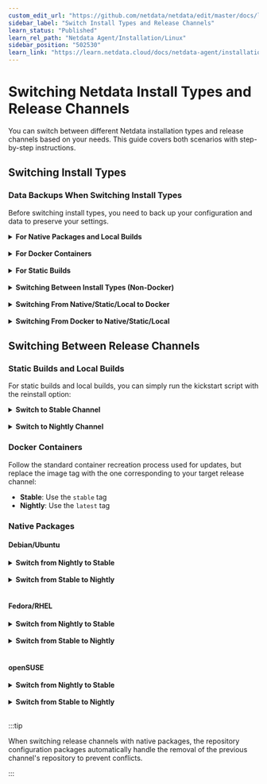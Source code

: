 ```yaml
---
custom_edit_url: "https://github.com/netdata/netdata/edit/master/docs/learn/switching-install-types.md"
sidebar_label: "Switch Install Types and Release Channels"
learn_status: "Published"
learn_rel_path: "Netdata Agent/Installation/Linux"
sidebar_position: "502530"
learn_link: "https://learn.netdata.cloud/docs/netdata-agent/installation/linux/switch-install-types-and-release-channels"
---
```


# Switching Netdata Install Types and Release Channels

You can switch between different Netdata installation types and release channels based on your needs. This guide covers both scenarios with step-by-step instructions.

## Switching Install Types

### Data Backups When Switching Install Types

Before switching install types, you need to back up your configuration and data to preserve your settings.

<details>
<summary><strong>For Native Packages and Local Builds</strong></summary><br/>

When backing up configuration and data for install types other than static builds or Docker containers, you should back up these directories:

- `/etc/netdata` (excluding `/etc/netdata/.environment` and `/etc/netdata/.install-type`)
- `/var/cache/netdata`
- `/var/lib/netdata`

:::warning

You must exclude the `.environment` and `.install-type` files from your backup. Copying these files from one install type to another will break updates.

:::

</details>

<br/>

<details>
<summary><strong>For Docker Containers</strong></summary><br/>

When backing up configuration and data for Docker containers, you should back up these paths from inside the container:

- `/etc/netdata` (excluding `/etc/netdata/.environment` and `/etc/netdata/.install-type`)
- `/var/cache/netdata`
- `/var/lib/netdata`

:::warning

You must exclude the `.environment` and `.install-type` files from your backup. Copying these files from one install type to another will break updates.

:::

</details>

<br/>

<details>
<summary><strong>For Static Builds</strong></summary><br/>

When backing up configuration and data for static builds, you should back up these directories:

- `/opt/netdata/etc/netdata` (excluding `/opt/netdata/etc/netdata/.environment` and `/opt/netdata/etc/netdata/.install-type`)
- `/opt/netdata/var/cache/netdata`
- `/opt/netdata/var/lib/netdata`

:::warning

You must exclude the `.environment` and `.install-type` files from your backup. Copying these files from one install type to another will break updates.

:::

</details>

<br/>

<details>
<summary><strong>Switching Between Install Types (Non-Docker)</strong></summary><br/>

For all install types other than Docker images, you can use this officially supported method:

1. **Back up your configuration and data** that you want to preserve using the appropriate method above.

2. **Run the kickstart script with clean reinstall:**

   ```bash
   wget -O /tmp/netdata-kickstart.sh https://get.netdata.cloud/kickstart.sh
   sh /tmp/netdata-kickstart.sh --reinstall-clean [OPTIONS_FOR_DESIRED_INSTALL_TYPE]
   ```

3. **Restore your backups** to the appropriate paths in the new installation.

</details>

<br/>

<details>
<summary><strong>Switching From Native/Static/Local to Docker</strong></summary><br/>

To switch from a native, static, or local install to a Docker image:

1. **Back up your configuration and data** that you want to preserve.

2. **Uninstall the existing installation:**

   ```bash
   wget -O /tmp/netdata-kickstart.sh https://get.netdata.cloud/kickstart.sh
   sh /tmp/netdata-kickstart.sh --uninstall
   ```

3. **Start the Docker container** for the Netdata agent.

4. **Restore your backup contents** to the respective paths inside the Docker container (the paths within the container are the same as those used for a native package install on the host).

5. **Restart the Docker container** to apply the restored configuration.

</details>

<br/>

<details>
<summary><strong>Switching From Docker to Native/Static/Local</strong></summary><br/>

To switch from a Docker container to a different install type:

1. **Back up your configuration and data** that you want to preserve from inside the container.

2. **Remove the container.**

3. **Install Netdata using the kickstart script:**

   ```bash
   wget -O /tmp/netdata-kickstart.sh https://get.netdata.cloud/kickstart.sh
   sh /tmp/netdata-kickstart.sh [OPTIONS_FOR_DESIRED_INSTALL_TYPE]
   ```

4. **Restore your backups** to the appropriate paths in the new installation.

</details>

## Switching Between Release Channels

### Static Builds and Local Builds

For static builds and local builds, you can simply run the kickstart script with the reinstall option:

<details>
<summary><strong>Switch to Stable Channel</strong></summary><br/>

```bash
wget -O /tmp/netdata-kickstart.sh https://get.netdata.cloud/kickstart.sh
sh /tmp/netdata-kickstart.sh --reinstall --stable-channel
```

</details>

<br/>

<details>
<summary><strong>Switch to Nightly Channel</strong></summary><br/>

```bash
wget -O /tmp/netdata-kickstart.sh https://get.netdata.cloud/kickstart.sh
sh /tmp/netdata-kickstart.sh --reinstall --nightly-channel
```

</details>

### Docker Containers

Follow the standard container recreation process used for updates, but replace the image tag with the one corresponding to your target release channel:

- **Stable**: Use the `stable` tag
- **Nightly**: Use the `latest` tag

### Native Packages

#### Debian/Ubuntu

<details>
<summary><strong>Switch from Nightly to Stable</strong></summary><br/>

```bash
# Install stable repository (automatically removes nightly repo)
sudo apt install netdata-repo
sudo apt update
sudo apt remove netdata
sudo apt install netdata
```

</details>

<br/>

<details>
<summary><strong>Switch from Stable to Nightly</strong></summary><br/>

```bash
# Install nightly repository (automatically removes stable repo)
sudo apt install netdata-repo-edge
sudo apt update
sudo apt remove netdata
sudo apt install netdata
```

</details>

<br/>

#### Fedora/RHEL

<details>
<summary><strong>Switch from Nightly to Stable</strong></summary><br/>

```bash
# Install stable repository (automatically removes nightly repo)
sudo dnf install --allowerasing netdata-repo
sudo dnf remove netdata
sudo dnf install --refresh netdata
```

</details>

<br/>

<details>
<summary><strong>Switch from Stable to Nightly</strong></summary><br/>

```bash
# Install nightly repository (automatically removes stable repo)
sudo dnf install --allowerasing netdata-repo-edge
sudo dnf remove netdata
sudo dnf install --refresh netdata
```

</details>

<br/>

#### openSUSE

<details>
<summary><strong>Switch from Nightly to Stable</strong></summary><br/>

```bash
# Install stable repository (automatically removes nightly repo)
sudo zypper install --allowerasing netdata-repo
sudo zypper refresh
sudo zypper remove netdata
sudo zypper install netdata
```

</details>

<br/>

<details>
<summary><strong>Switch from Stable to Nightly</strong></summary><br/>

```bash
# Install nightly repository (automatically removes stable repo)
sudo zypper install --allowerasing netdata-repo-edge
sudo zypper refresh
sudo zypper remove netdata
sudo zypper install netdata
```

</details>

<br/>

:::tip

When switching release channels with native packages, the repository configuration packages automatically handle the removal of the previous channel's repository to prevent conflicts.

:::
